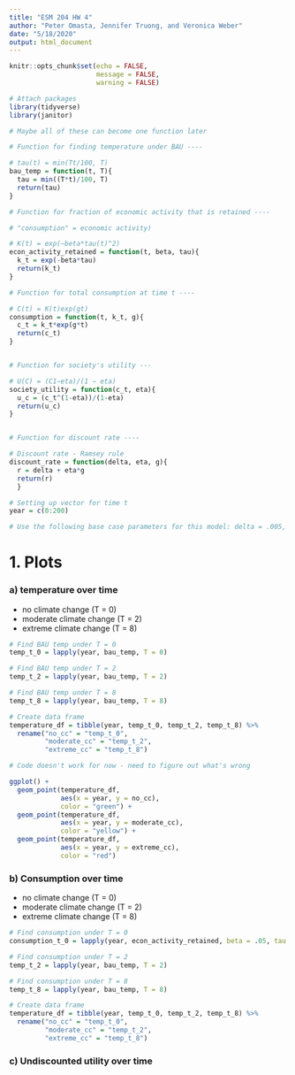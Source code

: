 ```yaml
---
title: "ESM 204 HW 4"
author: "Peter Omasta, Jennifer Truong, and Veronica Weber"
date: "5/18/2020"
output: html_document
---
```


```r
knitr::opts_chunk$set(echo = FALSE,
                      message = FALSE,
                      warning = FALSE)

# Attach packages
library(tidyverse)
library(janitor)
```

```r

# Maybe all of these can become one function later

# Function for finding temperature under BAU ----

# tau(t) = min(Tt/100, T)
bau_temp = function(t, T){
  tau = min((T*t)/100, T)
  return(tau)
}

# Function for fraction of economic activity that is retained ----

# "consumption" = economic activity)

# K(t) = exp(−beta*tau(t)^2)
econ_activity_retained = function(t, beta, tau){
  k_t = exp(-beta*tau)
  return(k_t)
}

# Function for total consumption at time t ----

# C(t) = K(t)exp(gt)
consumption = function(t, k_t, g){
  c_t = k_t*exp(g*t)
  return(c_t)
}


# Function for society's utility ---

# U(C) = (C1−eta)/(1 − eta)
society_utility = function(c_t, eta){
  u_c = (c_t^(1-eta))/(1-eta)
  return(u_c)
}


# Function for discount rate ----

# Discount rate - Ramsey rule
discount_rate = function(delta, eta, g){
  r = delta + eta*g
  return(r)
  }
```

```r

# Setting up vector for time t
year = c(0:200)

# Use the following base case parameters for this model: delta = .005, eta = .5, g = .01, beta = .05.

```

# 1. Plots 

### a) temperature over time

- no climate change (T = 0)
- moderate climate change (T = 2)
- extreme climate change (T = 8)

```r

# Find BAU temp under T = 0
temp_t_0 = lapply(year, bau_temp, T = 0)

# Find BAU temp under T = 2
temp_t_2 = lapply(year, bau_temp, T = 2)

# Find BAU temp under T = 8
temp_t_8 = lapply(year, bau_temp, T = 8)

# Create data frame
temperature_df = tibble(year, temp_t_0, temp_t_2, temp_t_8) %>% 
  rename("no_cc" = "temp_t_0",
         "moderate_cc" = "temp_t_2",
         "extreme_cc" = "temp_t_8")
```

```r

# Code doesn't work for now - need to figure out what's wrong

ggplot() +
  geom_point(temperature_df,
             aes(x = year, y = no_cc),
             color = "green") +
  geom_point(temperature_df,
             aes(x = year, y = moderate_cc),
             color = "yellow") +
  geom_point(temperature_df,
             aes(x = year, y = extreme_cc),
             color = "red")
```

### b) Consumption over time

- no climate change (T = 0)
- moderate climate change (T = 2)
- extreme climate change (T = 8)

```r

# Find consumption under T = 0
consumption_t_0 = lapply(year, econ_activity_retained, beta = .05, tau = temp_t_0)

# Find consumption under T = 2
temp_t_2 = lapply(year, bau_temp, T = 2)

# Find consumption under T = 8
temp_t_8 = lapply(year, bau_temp, T = 8)

# Create data frame
temperature_df = tibble(year, temp_t_0, temp_t_2, temp_t_8) %>% 
  rename("no_cc" = "temp_t_0",
         "moderate_cc" = "temp_t_2",
         "extreme_cc" = "temp_t_8")

```

### c) Undiscounted utility over time
